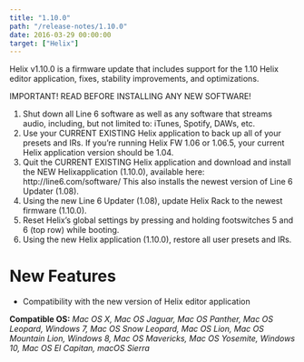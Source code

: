 ```yaml
---
title: "1.10.0"
path: "/release-notes/1.10.0"
date: 2016-03-29 00:00:00
target: ["Helix"]
---
```


Helix v1.10.0 is a firmware update that includes support for the 1.10 Helix editor application, fixes, stability improvements, and optimizations.

<div className="notification is-danger is-light">
    <p className="has-text-weight-semibold">IMPORTANT! READ BEFORE INSTALLING ANY NEW SOFTWARE!</p>
    <ol>
        <li>Shut down all Line 6 software as well as any software that streams audio, including, but not limited to: iTunes, Spotify, DAWs, etc.</li>
        <li>Use your CURRENT EXISTING Helix application to back up all of your presets and IRs. If you’re running Helix FW 1.06 or 1.06.5, your current Helix application version should be 1.04.</li>
        <li>Quit the CURRENT EXISTING Helix application and download and install the NEW Helixapplication (1.10.0), available here: http://line6.com/software/ This also installs the newest version of Line 6 Updater (1.08).</li>
        <li>Using the new Line 6 Updater (1.08), update Helix Rack to the newest firmware (1.10.0).</li>
        <li>Reset Helix’s global settings by pressing and holding footswitches 5 and 6 (top row) while booting.</li>
        <li>Using the new Helix application (1.10.0), restore all user presets and IRs.</li>
    </ol>

</div>

# New Features
- Compatibility with the new version of Helix editor application


**Compatible OS:** *Mac OS X, Mac OS Jaguar, Mac OS Panther, Mac OS Leopard, Windows 7, Mac OS Snow Leopard, Mac OS Lion, Mac OS Mountain Lion, Windows 8, Mac OS Mavericks, Mac OS Yosemite, Windows 10, Mac OS El Capitan, macOS Sierra*